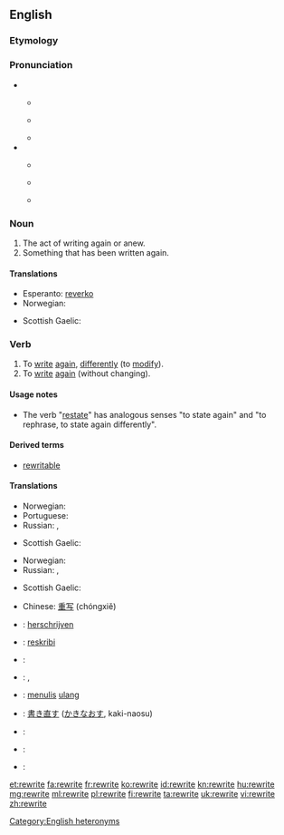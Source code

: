 {{wikipedia|dab=rewrite}}
==English==

===Etymology===
{{prefix|re|write}}

===Pronunciation===
* {{qualifier|noun}}
** {{a|UK}} {{IPA|/ˈɹiː.ɹaɪt/}}
** {{a|US}} {{IPA|/ˈɹi.ɹaɪt/}}
** {{rhymes|iːɹaɪt}}
* {{a|verb}}
** {{a|UK}} {{IPA|/ɹiːˈɹaɪt/}}
** {{a|US}} {{IPA|/ɹiˈɹaɪt/}}
** {{rhymes|aɪt}}

===Noun===
{{en-noun}}

# The act of writing again or anew.
# Something that has been written again.

====Translations====
{{trans-top|something that has been written again}}
* Esperanto: [[reverko]]
* Norwegian: {{t-|no|omskrivning|m|f}}
{{trans-mid}}
* Scottish Gaelic: {{t-|gd|ath-sgrìobhadh|m}}
{{trans-bottom}}

===Verb===
{{en-verb|rewrites|rewriting|rewrote|rewritten}}

# To [[write]] [[again]], [[differently]] (to [[modify]]).
# To [[write]] [[again]] (without changing).

====Usage notes====
* The verb "[[restate]]" has analogous senses "to state again" and "to rephrase, to state again differently".

====Derived terms====
* [[rewritable]]

====Translations====
{{trans-top|to write again, differently}}
* Norwegian: {{t-|no|omskrive}}
* Portuguese: {{t+|pt|reescrever}}
* Russian: {{t-|ru|перепи́сывать|tr=perepísyvat'}} {{impf}}, {{t-|ru|переписа́ть|tr=perepisát'}} {{pf.}}
{{trans-mid}}
* Scottish Gaelic: {{t-|gd|ath-sgrìobh}}
{{trans-bottom}}

{{trans-top|to write again, without changing}}
* Norwegian: {{t-|no|rekonstruere}}
* Russian: {{t-|ru|перепи́сывать|tr=perepísyvat'}} {{impf}}, {{t-|ru|переписа́ть|tr=perepisát'}} {{pf.}}
{{trans-mid}}
* Scottish Gaelic: {{t-|gd|ath-sgrìobh}}
{{trans-bottom}}

{{checktrans-top|to write again}}
* Chinese: [[重写]] (chóngxiě)
* {{ttbc|nl}}: [[herschrijven]]
* {{ttbc|eo}}: [[reskribi]]
* {{ttbc|fr}}: {{t+|fr|réécrire}}
* {{ttbc|hu}}: {{t+|hu|átír}}, {{t-|hu|átfogalmaz}}
* {{ttbc|id}}: [[tulis|menulis]] [[ulang]]
{{trans-mid}}
* {{ttbc|ja}}: [[書き直す]] ([[かきなおす]], kaki-naosu)
* {{ttbc|pt}}: {{t+|pt|reescrever}}
* {{ttbc|ro}}: {{t+|ro|rescrie}}
* {{ttbc|es}}: {{t+|es|reescribir}}
{{trans-bottom}}

[[Category:English heteronyms]]

[[et:rewrite]]
[[fa:rewrite]]
[[fr:rewrite]]
[[ko:rewrite]]
[[id:rewrite]]
[[kn:rewrite]]
[[hu:rewrite]]
[[mg:rewrite]]
[[ml:rewrite]]
[[pl:rewrite]]
[[fi:rewrite]]
[[ta:rewrite]]
[[uk:rewrite]]
[[vi:rewrite]]
[[zh:rewrite]]